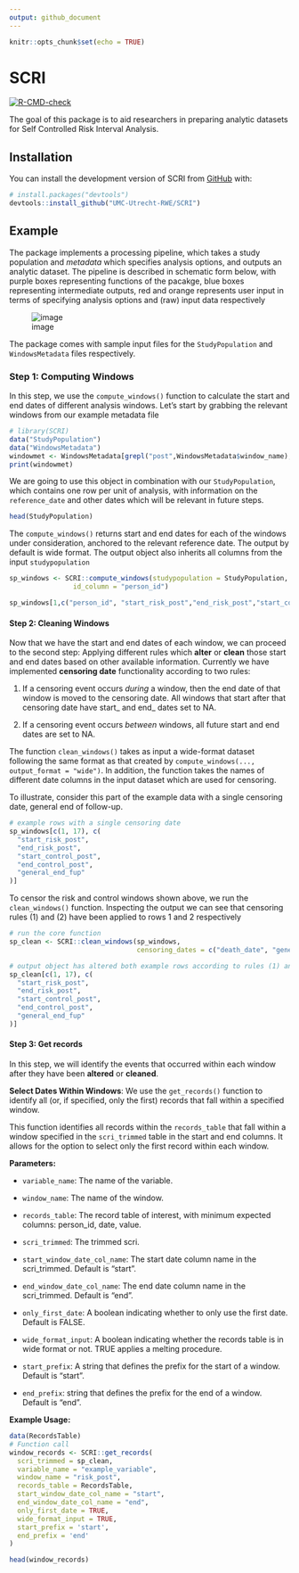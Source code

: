 ```yaml
---
output: github_document
---
```


```r
knitr::opts_chunk$set(echo = TRUE)
```

# SCRI

<!-- badges: start -->
[![R-CMD-check](https://github.com/UMC-Utrecht-RWE/SCRI/actions/workflows/R-CMD-check.yaml/badge.svg)](https://github.com/UMC-Utrecht-RWE/SCRI/actions/workflows/R-CMD-check.yaml)
<!-- badges: end -->

The goal of this package is to aid researchers in preparing analytic datasets for Self Controlled Risk Interval Analysis.

## Installation

You can install the development version of SCRI from [GitHub](https://github.com/) with:

``` r
# install.packages("devtools")
devtools::install_github("UMC-Utrecht-RWE/SCRI")
```

## Example

The package implements a processing pipeline, which takes a study population and *metadata* which specifies analysis options, and outputs an analytic dataset. The pipeline is described in schematic form below, with purple boxes representing functions of the pacakge, blue boxes representing intermediate outputs, red and orange represents user input in terms of specifying analysis options and (raw) input data respectively

![image](https://github.com/UMC-Utrecht-RWE/SCRI/assets/138911044/8cbb1033-3e7b-4a05-9c0f-904e55f9fea3)

The package comes with sample input files for the `StudyPopulation` and `WindowsMetadata` files respectively.

### Step 1: Computing Windows

In this step, we use the `compute_windows()` function to calculate the start and end dates of different analysis windows. Let's start by grabbing the relevant windows from our example metadata file

```r
# library(SCRI)
data("StudyPopulation")
data("WindowsMetadata")
windowmet <- WindowsMetadata[grepl("post",WindowsMetadata$window_name),]
print(windowmet)
```


We are going to use this object in combination with our `StudyPopulation`, which contains one row per unit of analysis, with information on the `reference_date` and other dates which will be relevant in future steps.

```r
head(StudyPopulation)
```

The `compute_windows()` returns start and end dates for each of the windows under consideration, anchored to the relevant reference date. The output by default is wide format. The output object also inherits all columns from the input `studypopulation`

```r
sp_windows <- SCRI::compute_windows(studypopulation = StudyPopulation, windowmeta= windowmet, 
                id_column = "person_id")

sp_windows[1,c("person_id", "start_risk_post","end_risk_post","start_control_post","end_control_post")]
```

#### Step 2: Cleaning Windows

Now that we have the start and end dates of each window, we can proceed to the second step: Applying different rules which **alter** or **clean** those start and end dates based on other available information. Currently we have implemented **censoring date** functionality according to two rules: 

(1) If a censoring event occurs *during* a window, then the end date of that window is moved to the censoring date. All windows that start after that censoring date have start_ and end_ dates set to NA.

(2) If a censoring event occurs *between* windows, all future start and end dates are set to NA.

The function `clean_windows()` takes as input a wide-format dataset following the same format as that created by `compute_windows(..., output_format = "wide")`. In addition, the function takes the names of different date columns in the input dataset which are used for censoring. 

To illustrate, consider this part of the example data with a single censoring date, general end of follow-up.

```r
# example rows with a single censoring date
sp_windows[c(1, 17), c(
  "start_risk_post",
  "end_risk_post",
  "start_control_post",
  "end_control_post",
  "general_end_fup"
)]
```

To censor the risk and control windows shown above, we run the `clean_windows()` function. Inspecting the output we can see that censoring rules (1) and (2) have been applied to rows 1 and 2 respectively

```r
# run the core function
sp_clean <- SCRI::clean_windows(sp_windows,
                                censoring_dates = c("death_date", "general_end_fup"))
```


```r
# output object has altered both example rows according to rules (1) and (2) above
sp_clean[c(1, 17), c(
  "start_risk_post",
  "end_risk_post",
  "start_control_post",
  "end_control_post",
  "general_end_fup"
)]
```

#### Step 3: Get records

In this step, we will identify the events that occurred within each window after they have been **altered** or **cleaned**.

**Select Dates Within Windows**: We use the `get_records()` function to identify all (or, if specified, only the first) records that fall within a specified window.

This function identifies all records within the `records_table` that fall within a window specified in the `scri_trimmed` table in the start and end columns. It allows for the option to select only the first record within each window.

**Parameters:**

- `variable_name`: The name of the variable.

- `window_name`: The name of the window.

- `records_table`: The record table of interest, with minimum expected columns: person_id, date, value.

- `scri_trimmed`: The trimmed scri.

- `start_window_date_col_name`: The start date column name in the scri_trimmed. Default is "start".

- `end_window_date_col_name`: The end date column name in the scri_trimmed. Default is "end".

- `only_first_date`: A boolean indicating whether to only use the first date. Default is FALSE.

- `wide_format_input`: A boolean indicating whether the records table is in wide format or not. TRUE applies a melting procedure.

- `start_prefix`: A string that defines the prefix for the start of a window. Default is "start".

- `end_prefix`: string that defines the prefix for the end of a window. Default is "end".

**Example Usage:**

```r
data(RecordsTable)
# Function call
window_records <- SCRI::get_records(
  scri_trimmed = sp_clean,
  variable_name = "example_variable",
  window_name = "risk_post",
  records_table = RecordsTable,
  start_window_date_col_name = "start",
  end_window_date_col_name = "end",
  only_first_date = TRUE,
  wide_format_input = TRUE,
  start_prefix = 'start',
  end_prefix = 'end'
)

```
```r
head(window_records)
```
